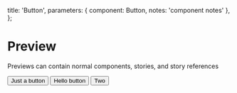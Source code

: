 
  title: 'Button',
  parameters: { component: Button, notes: 'component notes' },
};

# Preview

Previews can contain normal components, stories, and story references

<Preview>
  <Button>Just a button</Button>
  <Story name="hello button">
    <Button>Hello button</Button>
  </Story>
  <Story name="two">
    <Button>Two</Button>
  </Story>
  <Story id="welcome--welcome" />
</Preview>
